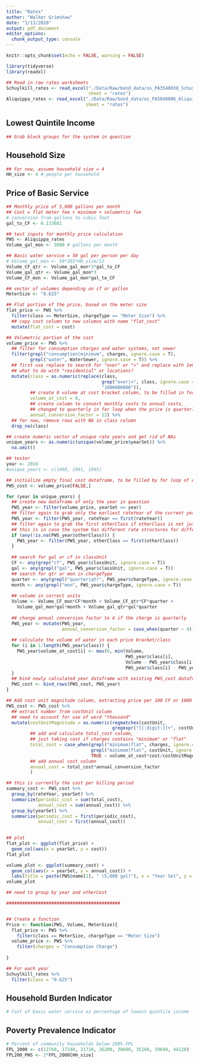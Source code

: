 ```yaml
---
title: "Rates"
author: "Walker Grimshaw"
date: "1/13/2020"
output: pdf_document
editor_options: 
  chunk_output_type: console
---
```


```r
knitr::opts_chunk$set(echo = FALSE, warning = FALSE)

library(tidyverse)
library(readxl)

## Read in raw rates worksheets
Schuylkill_rates <- read_excel("./Data/Raw/bond_data/os_PA3540038_Schuylkill.xlsx",
                               sheet = "rates")
Aliquippa_rates <- read_excel("./Data/Raw/bond_data/os_PA5040006_Aliquippa.xlsx",
                              sheet = "rates")
```

## Lowest Quintile Income

```r
## Grab block groups for the system in question
```

## Household Size

```r
## For now, assume household size = 4
HH_size <- 4 # people per household
```


## Price of Basic Service

```r
## Monthly price of 5,000 gallons per month
## Cost = flat meter fee + minimum + volumetric fee
# conversion from gallons to cubic feet
gal_to_CF <- 0.133681

## test inputs for monthly price calculation
PWS <- Aliquippa_rates
Volume_gal_mon <- 5000 # gallons per month

## Basic water service = 50 gal per person per day
# Volume_gal_mon <- 50*365*HH_size/12
Volume_CF_qtr <- Volume_gal_mon*3*gal_to_CF
Volume_gal_qtr <- Volume_gal_mon*3
Volume_CF_mon <- Volume_gal_mon*gal_to_CF

## vector of volumes depending on cf or gallon
MeterSize <- "0.625"

## Flat portion of the price, based on the meter size
flat_price <- PWS %>%
  filter(class == MeterSize, chargeType == "Meter Size") %>%
  ## copy cost column to new columns with name "flat_cost"
  mutate(flat_cost = cost)

## Volumetric portion of the cost
volume_price <- PWS %>%
  ## filter for consumption charges and water systems, not sewer
  filter(grepl("consumption|minimum", charges, ignore.case = T),
         grepl("water", WaterSewer, ignore.case = T)) %>%
  ## first use replace to search for "over" or ">" and replace with 1e9
  ## what to do with "residential" or locations?
  mutate(class = as.numeric(replace(class,
                                    grep("over|>", class, ignore.case = T),
                                    "1000000000")),
         ## create 0 volume at cost bracket column, to be filled in for loop
         volume_at_cost = 0,
         ## create column to convert monthly costs to annual costs,
         ## changed to quarterly in for loop when the price is quarterly
         annual_conversion_factor = 12) %>%
  ## for now, remove rows with NA in class column
  drop_na(class)

## create numeric vector of unique rate years and get rid of NAs
unique_years <- as.numeric(unique(volume_price$yearSet)) %>%
  na.omit()

## tester
year <- 2016
#unique_years <- c(1990, 1991, 1995)

## initialize empty final cost dataframe, to be filled by for loop of each unique rate year
PWS_cost <- volume_price[FALSE,]

for (year in unique_years) {
  ## create new dataframe of only the year in question
  PWS_year <- filter(volume_price, yearSet == year)
  ## filter again to grab only the earliest rateYear of the current yearSet
  PWS_year <- filter(PWS_year, rateYear == first(rateYear))
  ## filter again to grab the first otherClass if otherClass is not just NAs
  ## this is in case the system has different rate structures for different parts of the service area
  if (any(!is.na(PWS_year$otherClass))) {
    PWS_year <- filter(PWS_year, otherClass == first(otherClass))
  }
                    
  ## search for gal or cf in classUnit
  CF <- any(grep("cf", PWS_year$classUnit, ignore.case = T))
  gal <- any(grepl("gal", PWS_year$classUnit, ignore.case = T))
  ## search for qtr or mon in chargeType
  quarter <- any(grepl("quarter|qtr", PWS_year$chargeType, ignore.case = T))
  month <- any(grepl("mon", PWS_year$chargeType, ignore.case = T))
  
  ## volume in correct units
  Volume <- Volume_CF_mon*CF*month + Volume_CF_qtr*CF*quarter +
    Volume_gal_mon*gal*month + Volume_gal_qtr*gal*quarter
  
  ## change annual conversion factor to 4 if the charge is quarterly
  PWS_year <- mutate(PWS_year,
                     annual_conversion_factor = case_when(quarter ~ 4))
  
  ## calculate the volume of water in each price bracket/class
  for (i in 1:length(PWS_year$class)) {
    PWS_year$volume_at_cost[i] <- max(0, min(Volume,
                                             PWS_year$class[i],
                                             Volume - PWS_year$class[i-1],
                                             PWS_year$class[i] - PWS_year$class[i-1]))
  }
  ## bind newly calculated year dataframe with existing PWS_cost dataframe
  PWS_cost <- bind_rows(PWS_cost, PWS_year)
}

## Add cost unit magnitude column, extracting price per 100 CF or 1000 gal
PWS_cost <- PWS_cost %>%
  ## extract number from costUnit column
  ## need to account for use of word "thousand"
  mutate(costUnitMagnitude = as.numeric(regmatches(costUnit,
                                        gregexpr("[[:digit:]]+", costUnit))),
         ## add and calculate total_cost column,
         ## just taking cost if charges contains "minimum" or "flat"
         total_cost = case_when(grepl("minimum|flat", charges, ignore.case = T) ~ cost,
                                grepl("minimum|flat", costUnit, ignore.case = T) ~ cost,
                                TRUE ~ volume_at_cost*cost/costUnitMagnitude),
         ## add annual cost column
         annual_cost = total_cost*annual_conversion_factor
         )

## this is currently the cost per billing period
summary_cost <- PWS_cost %>%
  group_by(rateYear, yearSet) %>%
  summarize(periodic_cost = sum(total_cost),
            annual_cost = sum(annual_cost)) %>%
  group_by(yearSet) %>%
  summarize(periodic_cost = first(periodic_cost),
            annual_cost = first(annual_cost))
  

## plot
flat_plot <- ggplot(flat_price) +
  geom_col(aes(x = yearSet, y = cost))
flat_plot

volume_plot <- ggplot(summary_cost) +
  geom_col(aes(x = yearSet, y = annual_cost)) +
  labs(title = paste(PWS$name[1], " (5,000 gal)"), x = "Year Set", y = "Annual Cost (USD)")
volume_plot

## need to group by year and otherCost

###########################################


## Create a function
Price <- function(PWS, Volume, MeterSize){
  flat_price <- PWS %>%
    filter(class == MeterSize, chargeType == "Meter Size")
  volume_price <- PWS %>%
    filter(charges = "Consumption Charge")
  
}

## For each year
Schuylkill_rates %>%
  filter(class = "0.625")
```

## Household Burden Indicator

```r
# Cost of basic water service as percentage of lowest quintile income
```

## Poverty Prevalence Indicator

```r
# Percent of community households below 200% FPL
FPL_2000 <- c(12760, 17240, 21720, 26200, 30680, 35160, 39640, 44120)
FPL200_PWS <- 2*FPL_2000[HH_size]
```

